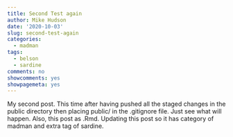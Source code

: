 ```yaml
---
title: Second Test again
author: Mike Hudson
date: '2020-10-03'
slug: second-test-again
categories:
  - madman
tags:
  - belson
  - sardine
comments: no
showcomments: yes
showpagemeta: yes
---
```


My second post. This time after having pushed all the staged changes in the public directory then placing public/ in the .gitignore file. Just see what will happen. Also, this post as .Rmd. Updating this post so it has category of madman and extra tag of sardine.